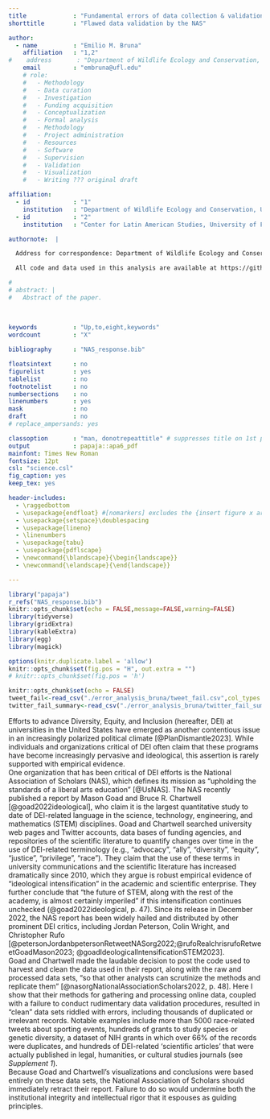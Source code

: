 ```yaml
---
title             : "Fundamental errors of data collection & validation undermine claims of 'Ideological Intensification' made by the National Association of Scholars"
shorttitle        : "Flawed data validation by the NAS"

author: 
  - name          : "Emilio M. Bruna"
    affiliation   : "1,2"
#    address       : "Department of Wildlife Ecology and Conservation, University of Florida, PO Box 110430, Gainesville, FL 32611-0430, USA"
    email         : "embruna@ufl.edu"
    # role:
    #   - Methodology
    #   - Data curation
    #   - Investigation
    #   - Funding acquisition
    #   - Conceptualization
    #   - Formal analysis
    #   - Methodology
    #   - Project administration
    #   - Resources
    #   - Software
    #   - Supervision
    #   - Validation
    #   - Visualization
    #   - Writing ??? original draft

affiliation:
  - id            : "1"
    institution   : "Department of Wildlife Ecology and Conservation, University of Florida, PO Box 110430, Gainesville, FL 32611-0430, USA"
  - id            : "2"
    institution   : "Center for Latin American Studies, University of Florida, PO Box 115530, Gainesville, FL 32611-5530, USA"

authornote:  |

  Address for correspondence: Department of Wildlife Ecology and Conservation, University of Florida, PO Box 110430, Gainesville, FL 32611-0430, USA (embruna@ufl.edu)

  All code and data used in this analysis are available at https://github.com/embruna/quantdei_nas. 

# 
# abstract: |
#   Abstract of the paper.
  
  
  
keywords          : "Up,to,eight,keywords"
wordcount         : "X"

bibliography      : "NAS_response.bib"

floatsintext      : no
figurelist        : yes
tablelist         : no
footnotelist      : no
numbersections    : no
linenumbers       : yes
mask              : no
draft             : no
# replace_ampersands: yes

classoption       : "man, donotrepeattitle" # suppresses title on 1st page of MS
output            : papaja::apa6_pdf
mainfont: Times New Roman
fontsize: 12pt
csl: "science.csl"
fig_caption: yes
keep_tex: yes

header-includes:
  - \raggedbottom
  - \usepackage{endfloat} #[nomarkers] excludes the {insert figure x around here] from main text. The others exclude the list of tables and figures. https://cs.brown.edu/about/system/managed/latex/doc/endfloat.pdf
  - \usepackage{setspace}\doublespacing
  - \usepackage{lineno}
  - \linenumbers
  - \usepackage{tabu}
  - \usepackage{pdflscape}
  - \newcommand{\blandscape}{\begin{landscape}}
  - \newcommand{\elandscape}{\end{landscape}}

---
```



```r
library("papaja")
r_refs("NAS_response.bib")
knitr::opts_chunk$set(echo = FALSE,message=FALSE,warning=FALSE)
library(tidyverse)
library(gridExtra)
library(kableExtra)
library(egg)
library(magick)
```


```r
options(knitr.duplicate.label = 'allow')
knitr::opts_chunk$set(fig.pos = "H", out.extra = "")
# knitr::opts_chunk$set(fig.pos = 'h')
```







```r
knitr::opts_chunk$set(echo = FALSE)
tweet_fail<-read_csv("./error_analysis_bruna/tweet_fail.csv",col_types = cols())
twitter_fail_summary<-read_csv("./error_analysis_bruna/twitter_fail_summary.csv",col_types = cols())
```

<!-- # Introduction -->

Efforts to advance Diversity, Equity, and Inclusion (hereafter, DEI) at universities in the United States have emerged as another contentious issue in an increasingly polarized political climate [@PlanDismantle2023]. While individuals and organizations critical of DEI often claim that these programs have become increasingly pervasive and ideological, this assertion is rarely supported with empirical evidence.  
One organization that has been critical of DEI efforts is the National Association of Scholars (NAS), which defines its mission as "upholding the standards of a liberal arts education" [@UsNAS]. The NAS recently published a report by Mason Goad and Bruce R. Chartwell [@goad2022ideological], who claim it is the largest quantitative study to date of DEI-related language in the science, technology, engineering, and mathematics (STEM) disciplines. Goad and Chartwell searched university web pages and Twitter accounts, data bases of funding agencies, and repositories of the scientific literature to quantify changes over time in the use of DEI-related terminology (e.g., "advocacy", "ally", "diversity", "equity", "justice", "privilege", "race"). They claim that the use of these terms in university communications and the scientific literature has increased dramatically since 2010, which they argue is robust empirical evidence of "ideological intensification" in the academic and scientific enterprise. They further conclude that "the future of STEM, along with the rest of the academy, is almost certainly imperiled" if this intensification continues unchecked (@goad2022ideological, p. 47). Since its release in December 2022, the NAS report has been widely hailed and distributed by other prominent DEI critics, including Jordan Peterson, Colin Wright, and Christopher Rufo [@petersonJordanbpetersonRetweetNASorg2022;@rufoRealchrisrufoRetweetGoadMason2023; @goadIdeologicalIntensificationSTEM2023].  
Goad and Chartwell made the laudable decision to post the code used to harvest and clean the data used in their report, along with the raw and processed data sets, "so that other analysts can scrutinize the methods and replicate them" [@nasorgNationalAssociationScholars2022, p. 48]. Here I show that their methods for gathering and processing online data, coupled with a failure to conduct rudimentary data validation procedures, resulted in "clean" data sets riddled with errors, including thousands of duplicated or irrelevant records. Notable examples include more than 5000 race-related tweets about sporting events, hundreds of grants to study species or genetic diversity, a dataset of NIH grants in which over 66% of the records were duplicates, and hundreds of DEI-related 'scientific articles' that were actually published in legal, humanities, or cultural studies journals (see _Supplement 1_).                
Because Goad and Chartwell's visualizations and conclusions were based entirely on these data sets, the National Association of Scholars should immediately retract their report. Failure to do so would undermine both the institutional integrity and intellectual rigor that it espouses as guiding principles.
